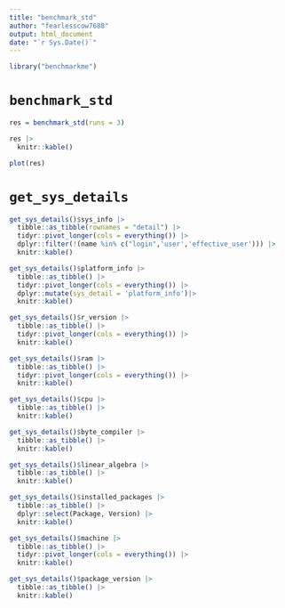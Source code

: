 ---
title: "benchmark_std"
author: "fearlesscow7688"
output: html_document
date: "`r Sys.Date()`"
---

```{r}
library("benchmarkme")
```

# `benchmark_std`

```{r}
res = benchmark_std(runs = 3)
```

```{r}
res |>
  knitr::kable()
```

```{r}
plot(res)
```

# `get_sys_details`

```{r sys_info}
get_sys_details()$sys_info |>
  tibble::as_tibble(rownames = "detail") |>
  tidyr::pivot_longer(cols = everything()) |>
  dplyr::filter(!(name %in% c("login",'user','effective_user'))) |>
  knitr::kable()
```

```{r platform_info}
get_sys_details()$platform_info |>
  tibble::as_tibble() |>
  tidyr::pivot_longer(cols = everything()) |>
  dplyr::mutate(sys_detail = 'platform_info')|>
  knitr::kable()
```

```{r r_version}
get_sys_details()$r_version |>
  tibble::as_tibble() |>
  tidyr::pivot_longer(cols = everything()) |>
  knitr::kable()
```

```{r ram}
get_sys_details()$ram |>
  tibble::as_tibble() |>
  tidyr::pivot_longer(cols = everything()) |>
  knitr::kable()
```

```{r cpu}
get_sys_details()$cpu |>
  tibble::as_tibble() |>
  knitr::kable()
```

```{r byte_compiler}
get_sys_details()$byte_compiler |>
  tibble::as_tibble() |>
  knitr::kable()    
```

```{r linear_algebra}
get_sys_details()$linear_algebra |>
  tibble::as_tibble() |>
  knitr::kable()    
```

```{r installed_packages}
get_sys_details()$installed_packages |>
  tibble::as_tibble() |>
  dplyr::select(Package, Version) |>
  knitr::kable()    
```

```{r machine}
get_sys_details()$machine |> 
  tibble::as_tibble() |> 
  tidyr::pivot_longer(cols = everything()) |>
  knitr::kable()
```

```{r package_version}
get_sys_details()$package_version |> 
  tibble::as_tibble() |>
  knitr::kable()
```




